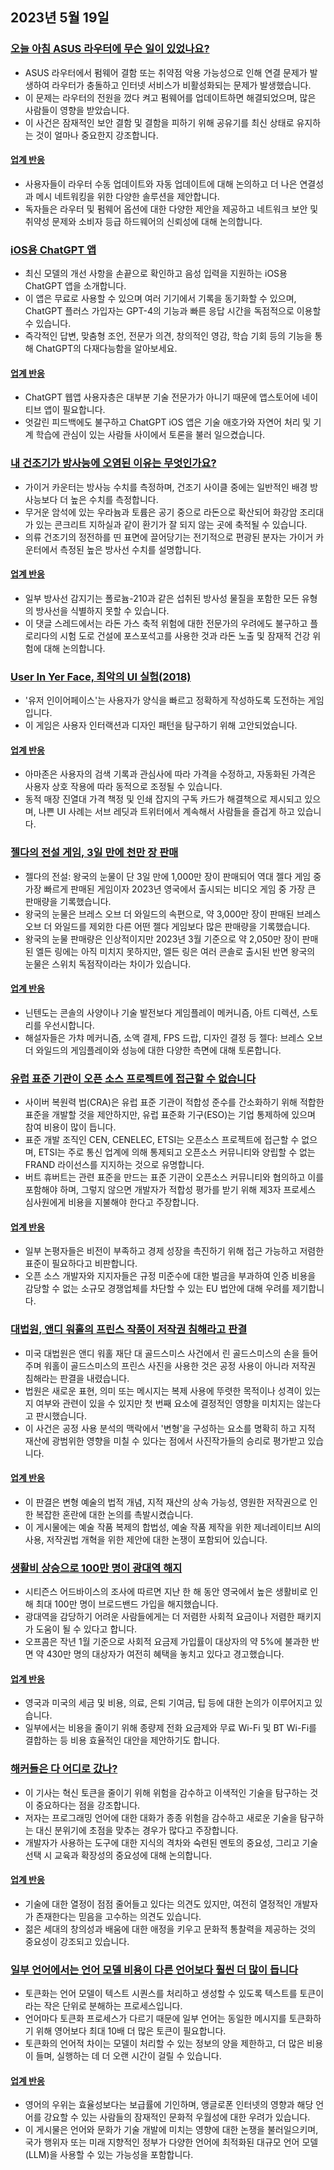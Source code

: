

<CallToAction />

<Steps>

## 2023년 5월 19일

### [오늘 아침 ASUS 라우터에 무슨 일이 있었나요?](https://www.downtowndougbrown.com/2023/05/what-happened-with-asus-routers-this-morning/)

- ASUS 라우터에서 펌웨어 결함 또는 취약점 악용 가능성으로 인해 연결 문제가 발생하여 라우터가 충돌하고 인터넷 서비스가 비활성화되는 문제가 발생했습니다.
- 이 문제는 라우터의 전원을 껐다 켜고 펌웨어를 업데이트하면 해결되었으며, 많은 사람들이 영향을 받았습니다.
- 이 사건은 잠재적인 보안 결함 및 결함을 피하기 위해 공유기를 최신 상태로 유지하는 것이 얼마나 중요한지 강조합니다.

#### [업계 반응](http://news.ycombinator.com/item?id=35983866)

- 사용자들이 라우터 수동 업데이트와 자동 업데이트에 대해 논의하고 더 나은 연결성과 메시 네트워킹을 위한 다양한 솔루션을 제안합니다.
- 독자들은 라우터 및 펌웨어 옵션에 대한 다양한 제안을 제공하고 네트워크 보안 및 취약성 문제와 소비자 등급 하드웨어의 신뢰성에 대해 논의합니다.

### [iOS용 ChatGPT 앱](https://openai.com/blog/introducing-the-chatgpt-app-for-ios)

- 최신 모델의 개선 사항을 손끝으로 확인하고 음성 입력을 지원하는 iOS용 ChatGPT 앱을 소개합니다.
- 이 앱은 무료로 사용할 수 있으며 여러 기기에서 기록을 동기화할 수 있으며, ChatGPT 플러스 가입자는 GPT-4의 기능과 빠른 응답 시간을 독점적으로 이용할 수 있습니다.
- 즉각적인 답변, 맞춤형 조언, 전문가 의견, 창의적인 영감, 학습 기회 등의 기능을 통해 ChatGPT의 다재다능함을 알아보세요.

#### [업계 반응](http://news.ycombinator.com/item?id=35990552)

- ChatGPT 웹앱 사용자층은 대부분 기술 전문가가 아니기 때문에 앱스토어에 네이티브 앱이 필요합니다.
- 엇갈린 피드백에도 불구하고 ChatGPT iOS 앱은 기술 애호가와 자연어 처리 및 기계 학습에 관심이 있는 사람들 사이에서 토론을 불러 일으켰습니다.

### [내 건조기가 방사능에 오염된 이유는 무엇인가요?](https://physics.stackexchange.com/questions/764460/why-is-my-dryer-radioactive)

- 가이거 카운터는 방사능 수치를 측정하며, 건조기 사이클 중에는 일반적인 배경 방사능보다 더 높은 수치를 측정합니다.
- 무거운 암석에 있는 우라늄과 토륨은 공기 중으로 라돈으로 확산되어 화강암 조리대가 있는 콘크리트 지하실과 같이 환기가 잘 되지 않는 곳에 축적될 수 있습니다.
- 의류 건조기의 정전하를 띤 표면에 끌어당기는 전기적으로 편광된 분자는 가이거 카운터에서 측정된 높은 방사선 수치를 설명합니다.

#### [업계 반응](http://news.ycombinator.com/item?id=35990858)

- 일부 방사선 감지기는 폴로늄-210과 같은 섭취된 방사성 물질을 포함한 모든 유형의 방사선을 식별하지 못할 수 있습니다.
- 이 댓글 스레드에서는 라돈 가스 축적 위험에 대한 전문가의 우려에도 불구하고 플로리다의 시험 도로 건설에 포스포석고를 사용한 것과 라돈 노출 및 잠재적 건강 위험에 대해 논의합니다.

### [User In Yer Face, 최악의 UI 실험(2018)](https://userinyerface.com/)

- '유저 인이어페이스'는 사용자가 양식을 빠르고 정확하게 작성하도록 도전하는 게임입니다.
- 이 게임은 사용자 인터랙션과 디자인 패턴을 탐구하기 위해 고안되었습니다.

#### [업계 반응](http://news.ycombinator.com/item?id=35985240)

- 아마존은 사용자의 검색 기록과 관심사에 따라 가격을 수정하고, 자동화된 가격은 사용자 상호 작용에 따라 동적으로 조정될 수 있습니다.
- 동적 매장 진열대 가격 책정 및 인쇄 잡지의 구독 카드가 해결책으로 제시되고 있으며, 나쁜 UI 사례는 서브 레딧과 트위터에서 계속해서 사람들을 즐겁게 하고 있습니다.

### [젤다의 전설 게임, 3일 만에 천만 장 판매](https://finance.yahoo.com/news/legend-zelda-game-sells-10-172603983.html)

- 젤다의 전설: 왕국의 눈물이 단 3일 만에 1,000만 장이 판매되어 역대 젤다 게임 중 가장 빠르게 판매된 게임이자 2023년 영국에서 출시되는 비디오 게임 중 가장 큰 판매량을 기록했습니다.
- 왕국의 눈물은 브레스 오브 더 와일드의 속편으로, 약 3,000만 장이 판매된 브레스 오브 더 와일드를 제외한 다른 어떤 젤다 게임보다 많은 판매량을 기록했습니다.
- 왕국의 눈물 판매량은 인상적이지만 2023년 3월 기준으로 약 2,050만 장이 판매된 엘든 링에는 아직 미치지 못하지만, 엘든 링은 여러 콘솔로 출시된 반면 왕국의 눈물은 스위치 독점작이라는 차이가 있습니다.

#### [업계 반응](http://news.ycombinator.com/item?id=35986956)

- 닌텐도는 콘솔의 사양이나 기술 발전보다 게임플레이 메커니즘, 아트 디렉션, 스토리를 우선시합니다.
- 해설자들은 가챠 메커니즘, 소액 결제, FPS 드랍, 디자인 결정 등 젤다: 브레스 오브 더 와일드의 게임플레이와 성능에 대한 다양한 측면에 대해 토론합니다.

### [유럽 표준 기관이 오픈 소스 프로젝트에 접근할 수 없습니다](https://blog.opensource.org/another-issue-with-the-cyber-resilience-act-european-standards-bodies-are-inaccessible-to-open-source-projects/)

- 사이버 복원력 법(CRA)은 유럽 표준 기관이 적합성 준수를 간소화하기 위해 적합한 표준을 개발할 것을 제안하지만, 유럽 표준화 기구(ESO)는 기업 통제하에 있으며 참여 비용이 많이 듭니다.
- 표준 개발 조직인 CEN, CENELEC, ETSI는 오픈소스 프로젝트에 접근할 수 없으며, ETSI는 주로 통신 업계에 의해 통제되고 오픈소스 커뮤니티와 양립할 수 없는 FRAND 라이선스를 지지하는 것으로 유명합니다.
- 버트 휴버트는 관련 표준을 만드는 표준 기관이 오픈소스 커뮤니티와 협의하고 이를 포함해야 하며, 그렇지 않으면 개발자가 적합성 평가를 받기 위해 제3자 프로세스 심사원에게 비용을 지불해야 한다고 주장합니다.

#### [업계 반응](http://news.ycombinator.com/item?id=35985590)

- 일부 논평자들은 비전이 부족하고 경제 성장을 촉진하기 위해 접근 가능하고 저렴한 표준이 필요하다고 비판합니다.
- 오픈 소스 개발자와 지지자들은 규정 미준수에 대한 벌금을 부과하여 인증 비용을 감당할 수 없는 소규모 경쟁업체를 차단할 수 있는 EU 법안에 대해 우려를 제기합니다.

### [대법원, 앤디 워홀의 프린스 작품이 저작권 침해라고 판결](https://petapixel.com/2023/05/18/supreme-court-rules-andy-warhols-prince-art-is-copyright-infringement/)

- 미국 대법원은 앤디 워홀 재단 대 골드스미스 사건에서 린 골드스미스의 손을 들어주며 워홀이 골드스미스의 프린스 사진을 사용한 것은 공정 사용이 아니라 저작권 침해라는 판결을 내렸습니다.
- 법원은 새로운 표현, 의미 또는 메시지는 복제 사용에 뚜렷한 목적이나 성격이 있는지 여부와 관련이 있을 수 있지만 첫 번째 요소에 결정적인 영향을 미치지는 않는다고 판시했습니다.
- 이 사건은 공정 사용 분석의 맥락에서 '변형'을 구성하는 요소를 명확히 하고 지적 재산에 광범위한 영향을 미칠 수 있다는 점에서 사진작가들의 승리로 평가받고 있습니다.

#### [업계 반응](http://news.ycombinator.com/item?id=35991725)

- 이 판결은 변형 예술의 법적 개념, 지적 재산의 상속 가능성, 영원한 저작권으로 인한 복잡한 혼란에 대한 논의를 촉발시켰습니다.
- 이 게시물에는 예술 작품 복제의 합법성, 예술 작품 제작을 위한 제너레이티브 AI의 사용, 저작권법 개혁을 위한 제안에 대한 논쟁이 포함되어 있습니다.

### [생활비 상승으로 100만 명이 광대역 해지](https://www.bbc.com/news/technology-65622403)

- 시티즌스 어드바이스의 조사에 따르면 지난 한 해 동안 영국에서 높은 생활비로 인해 최대 100만 명이 브로드밴드 가입을 해지했습니다.
- 광대역을 감당하기 어려운 사람들에게는 더 저렴한 사회적 요금이나 저렴한 패키지가 도움이 될 수 있다고 합니다.
- 오프콤은 작년 1월 기준으로 사회적 요금제 가입률이 대상자의 약 5%에 불과한 반면 약 430만 명의 대상자가 여전히 혜택을 놓치고 있다고 경고했습니다.

#### [업계 반응](http://news.ycombinator.com/item?id=35984928)

- 영국과 미국의 세금 및 비용, 의료, 은퇴 기여금, 팁 등에 대한 논의가 이루어지고 있습니다.
- 일부에서는 비용을 줄이기 위해 종량제 전화 요금제와 무료 Wi-Fi 및 BT Wi-Fi를 결합하는 등 비용 효율적인 대안을 제안하기도 합니다.

### [해커들은 다 어디로 갔나?](https://morepablo.com/2023/05/where-have-all-the-hackers-gone.html)

- 이 기사는 혁신 토큰을 줄이기 위해 위험을 감수하고 이색적인 기술을 탐구하는 것이 중요하다는 점을 강조합니다.
- 저자는 프로그래밍 언어에 대한 대화가 종종 위험을 감수하고 새로운 기술을 탐구하는 대신 분위기에 초점을 맞추는 경우가 많다고 주장합니다.
- 개발자가 사용하는 도구에 대한 지식의 격차와 숙련된 멘토의 중요성, 그리고 기술 선택 시 교육과 확장성의 중요성에 대해 논의합니다.

#### [업계 반응](http://news.ycombinator.com/item?id=35986270)

- 기술에 대한 열정이 점점 줄어들고 있다는 의견도 있지만, 여전히 열정적인 개발자가 존재한다는 믿음을 고수하는 의견도 있습니다.
- 젊은 세대의 창의성과 배움에 대한 애정을 키우고 문화적 통찰력을 제공하는 것의 중요성이 강조되고 있습니다.

### [일부 언어에서는 언어 모델 비용이 다른 언어보다 훨씬 더 많이 듭니다](https://blog.yenniejun.com/p/all-languages-are-not-created-tokenized)

- 토큰화는 언어 모델이 텍스트 시퀀스를 처리하고 생성할 수 있도록 텍스트를 토큰이라는 작은 단위로 분해하는 프로세스입니다.
- 언어마다 토큰화 프로세스가 다르기 때문에 일부 언어는 동일한 메시지를 토큰화하기 위해 영어보다 최대 10배 더 많은 토큰이 필요합니다.
- 토큰화의 언어적 차이는 모델이 처리할 수 있는 정보의 양을 제한하고, 더 많은 비용이 들며, 실행하는 데 더 오랜 시간이 걸릴 수 있습니다.

#### [업계 반응](http://news.ycombinator.com/item?id=35983707)

- 영어의 우위는 효율성보다는 보급률에 기인하며, 앵글로폰 인터넷의 영향과 해당 언어를 강요할 수 있는 사람들의 잠재적인 문화적 우월성에 대한 우려가 있습니다.
- 이 게시물은 언어와 문화가 기술 개발에 미치는 영향에 대한 논쟁을 불러일으키며, 국가 행위자 또는 미래 지향적인 정부가 다양한 언어에 최적화된 대규모 언어 모델(LLM)을 사용할 수 있는 가능성을 포함합니다.

</Steps>
